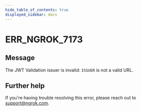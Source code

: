 ```yaml
---
hide_table_of_contents: true
displayed_sidebar: docs
---
```



# ERR_NGROK_7173

## Message

The JWT Validation issuer is invalid: `ISSUER` is not a valid URL.

<ErrorDetails error="err_ngrok_7173" />

## Further help

If you're having trouble resolving this error, please reach out to [support@ngrok.com](mailto:support@ngrok.com?subject=Help%20with%20ERR_NGROK_7173).
